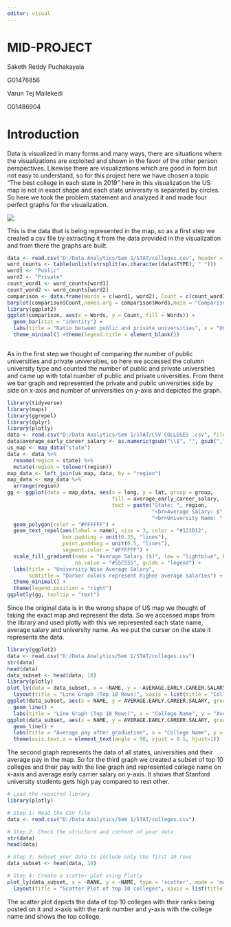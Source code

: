 ```yaml
---
editor: visual
---
```


# MID-PROJECT

Saketh Reddy Puchakayala

G01476856

Varun Tej Mallekedi

G01486904

# Introduction

Data is visualized in many forms and many ways, there are situations where the visualizations are exploited and shown in the favor of the other person perspectives. Likewise there are visualizations which are good in form but not easy to understand, so for this project here we have chosen a topic "The best college in each state in 2019" here in this visualization the US map is not in exact shape and each state university is separated by circles. So here we took the problem statement and analyzed it and made four perfect graphs for the visualization.

![](images/Screenshot 2024-03-11 133902.png)

This is the data that is being represented in the map, so as a first step we created a csv file by extracting it from the data provided in the visualization and from there the graphs are built.

```r
data <- read.csv("D:/Data Analytics/Sem 1/STAT/colleges.csv", header = TRUE)
word_counts <- table(unlist(strsplit(as.character(data$TYPE), " ")))
word1 <- "Public"
word2 <- "Private"
count_word1 <- word_counts[word1]
count_word2 <- word_counts[word2]
comparison <- data.frame(Words = c(word1, word2), Count = c(count_word1, count_word2))
barplot(comparison$Count,names.arg = comparison$Words,main = "Comparison of Word Counts")
library(ggplot2)
ggplot(comparison, aes(x = Words, y = Count, fill = Words)) +
  geom_bar(stat = "identity") +
  labs(title = "Ratio between public and private universities", x = "University Type", y = "Number of Universities") +
  theme_minimal() +theme(legend.title = element_blank())



```

As in the first step we thought of comparing the number of public universities and private universities, so here we accessed the column university type and counted the number of public and private universities and came up with total number of public and private universities. From there we bar graph and represented the private and public universities side by side on x-axis and number of universities on y-axis and depicted the graph.

```r
library(tidyverse)
library(maps)
library(ggrepel)
library(dplyr)
library(plotly)
data <- read.csv("D:/Data Analytics/Sem 1/STAT/CSV COLLEGES .csv", fileEncoding = "ISO-8859-1")
data$average_early_career_salary <- as.numeric(gsub("\\$", "", gsub(",", "", data$average_early_career_salary)))
us_map <- map_data("state")
data <- data %>%
  rename(region = state) %>%
  mutate(region = tolower(region))
map_data <- left_join(us_map, data, by = "region")
map_data <- map_data %>% 
  arrange(region)
gg <- ggplot(data = map_data, aes(x = long, y = lat, group = group, 
                                  fill = average_early_career_salary,  
                                  text = paste("State: ", region, 
                                               "<br>Average Salary: $", average_early_career_salary, 
                                               "<br>University Name: ", name))) +
  geom_polygon(color = "#FFFFFF") +
  geom_text_repel(aes(label = name), size = 3, color = "#121D12", 
                  box.padding = unit(0.35, "lines"), 
                  point.padding = unit(0.5, "lines"), 
                  segment.color = "#FFFFFF") +
  scale_fill_gradient(name = "Average Salary ($)", low = "lightblue", high = "darkblue", 
                      na.value = "#55C555", guide = "legend") +  
  labs(title = "University Wise Average Salary", 
       subtitle = "Darker colors represent higher average salaries") + 
  theme_minimal() + 
  theme(legend.position = "right")
ggplotly(gg, tooltip = "text")
```

Since the original data is in the wrong shape of US map we thought of taking the exact map and represent the data. So we accessed maps from the library and used plotly with this we represented each state name, average salary and university name. As we put the curser on the state it represents the data.

```r
library(ggplot2)
data <- read.csv("D:/Data Analytics/Sem 1/STAT/colleges.csv")
str(data)
head(data)
data_subset <- head(data, 10)
library(plotly)
plot_ly(data = data_subset, x = ~NAME, y = ~AVERAGE.EARLY.CAREER.SALARY, type = 'scatter', mode = 'lines') %>%
  layout(title = "Line Graph (Top 10 Rows)", xaxis = list(title = "College Name"), yaxis = list(title = "Average Early Career Salary"))
ggplot(data_subset, aes(x = NAME, y = AVERAGE.EARLY.CAREER.SALARY, group = 1)) +
  geom_line() +
  labs(title = "Line Graph (Top 10 Rows)", x = "College Name", y = "Average Early Career Salary")
ggplot(data_subset, aes(x = NAME, y = AVERAGE.EARLY.CAREER.SALARY, group = 1)) +
  geom_line() +
  labs(title = "Average pay after graduation", x = "College Name", y = "Average Early Career Salary") +
  theme(axis.text.x = element_text(angle = 90, vjust = 0.5, hjust=1))

```

The second graph represents the data of all states, universities and their average pay in the map. So for the third graph we created a subset of top 10 colleges and their pay with the line graph and represented college name on x-axis and average early carrier salary on y-axis. It shows that Stanford university students gets high pay compared to rest other.

```r
# Load the required library
library(plotly)

# Step 1: Read the CSV file
data <- read.csv("D:/Data Analytics/Sem 1/STAT/colleges.csv")

# Step 2: Check the structure and content of your data
str(data)
head(data)

# Step 3: Subset your data to include only the first 10 rows
data_subset <- head(data, 10)

# Step 4: Create a scatter plot using Plotly
plot_ly(data_subset, x = ~RANK, y = ~NAME, type = 'scatter', mode = 'markers') %>%
  layout(title = "Scatter Plot of top 10 colleges", xaxis = list(title = "X Axis Label"), yaxis = list(title = "Y Axis Label"))

```

The scatter plot depicts the data of top 10 colleges with their ranks being posted on it and x-axis with the rank number and y-axis with the college name and shows the top college.
